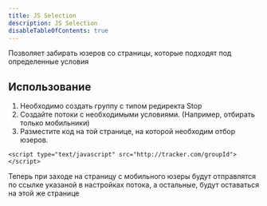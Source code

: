 ```yaml
---
title: JS Selection
description: JS Selection
disableTableOfContents: true
---
```


Позволяет забирать юзеров со страницы, которые подходят под определенные условия

## Использование

1. Необходимо создать группу с типом редиректа Stop
2. Создайте потоки с необходимыми условиями. (Например, отбирать только мобильники)
3. Разместите код на той странице, на которой необходим отбор юзеров.

```
<script type="text/javascript" src="http://tracker.com/groupId"></script>
```

Теперь при заходе на страницу с мобильного юзеры будут отправлятся по ссылке указаной в настройках потока, а остальные, будут оставаться на этой же странице
